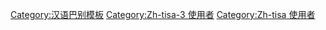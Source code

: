 {{User language-3|zh-tisa|丐个用户可以用'''[[:Category:Zh-tisa-3 使用者|熟練]]'''嘅'''[[:Category:Zh-tisa 使用者|台山话]]'''同聂讲话。|台山话|14|9}}<noinclude>
[[Category:汉语巴别模板]]
[[Category:Zh-tisa-3 使用者]]
[[Category:Zh-tisa 使用者]]
</noinclude>